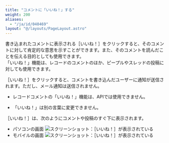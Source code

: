 ```yaml
---
title: "コメントに「いいね！」する"
weight: 200
aliases:
  - "/ja/id/040469"
layout: "@/layouts/PageLayout.astro"
---
```




書き込まれたコメントに表示される<Wovn>［いいね！］</Wovn>をクリックすると、そのコメントに対して肯定的な意思を示すことができます。<Wovn></Wovn>また、そのコメントを読んだことを伝える目的としても使用できます。  
「いいね！」機能は、レコードのコメントのほか、ピープルやスレッドの投稿に対しても使用できます。

<Wovn>［いいね！］</Wovn>をクリックすると、コメントを書き込んだユーザーに通知が送信されます。ただし、メール通知は送信されません。

<Note>


* レコードコメントの「いいね！」機能は、APIでは使用できません。

* 「いいね！」は別の言葉に変更できません。<Wovn></Wovn>


</Note>

<Wovn>［いいね！］</Wovn>は、次のようにコメントや投稿のすぐ下に表示されます。

* パソコンの画面
  <Img src="/k/kintone/img-ja/whatslike_01.png" alt="スクリーンショット：［いいね！］が表示されている" />
* モバイルの画面
  <Img src="/k/kintone/img-ja/whatslike_02.png" alt="スクリーンショット：［いいね！］が表示されている" />
